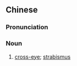 {{also|斗鸡眼}}
==Chinese==
{{zh-forms|s=斗鸡眼|type=21}}

===Pronunciation===
{{zh-pron
|m=dǒujīyǎn,er=y
|c=dau3 gai1 ngaan5
|cat=n
}}

===Noun===
{{zh-noun}}

# {{lb|zh|diseases|colloquial}} [[cross-eye]]; [[strabismus]]